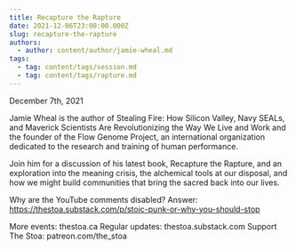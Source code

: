 ```yaml
---
title: Recapture the Rapture
date: 2021-12-06T23:00:00.000Z
slug: recapture-the-rapture
authors:
  - author: content/author/jamie-wheal.md
tags:
  - tag: content/tags/session.md
  - tag: content/tags/rapture.md
---
```


December 7th, 2021

Jamie Wheal is the author of Stealing Fire: How Silicon Valley, Navy SEALs, and Maverick Scientists Are Revolutionizing the Way We Live and Work and the founder of the Flow Genome Project, an international organization dedicated to the research and training of human performance.

Join him for a discussion of his latest book, Recapture the Rapture, and an exploration into the meaning crisis, the alchemical tools at our disposal, and how we might build communities that bring the sacred back into our lives.

Why are the YouTube comments disabled? Answer: https://thestoa.substack.com/p/stoic-punk-or-why-you-should-stop

More events: thestoa.ca
Regular updates: thestoa.substack.com
Support The Stoa: patreon.com/the_stoa
